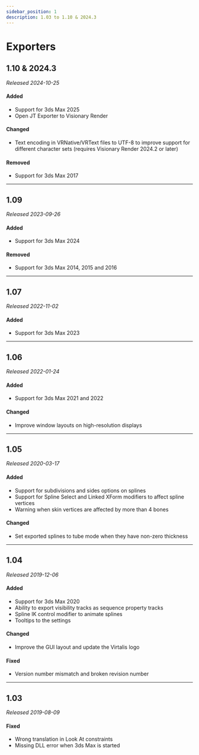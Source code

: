 ```yaml
---
sidebar_position: 1
description: 1.03 to 1.10 & 2024.3
---
```


# Exporters

## 1.10 & 2024.3

*Released 2024-10-25*

#### Added

- Support for 3ds Max 2025
- Open JT Exporter to Visionary Render

#### Changed

- Text encoding in VRNative/VRText files to UTF-8 to improve support for different character sets (requires Visionary Render 2024.2 or later)

#### Removed

- Support for 3ds Max 2017

---

## 1.09

*Released 2023-09-26*

#### Added

- Support for 3ds Max 2024

#### Removed

- Support for 3ds Max 2014, 2015 and 2016

---

## 1.07

*Released 2022-11-02*

#### Added

- Support for 3ds Max 2023

---

## 1.06

*Released 2022-01-24*

#### Added

- Support for 3ds Max 2021 and 2022

#### Changed

- Improve window layouts on high-resolution displays

---

## 1.05

*Released 2020-03-17*

#### Added

- Support for subdivisions and sides options on splines
- Support for Spline Select and Linked XForm modifiers to affect spline vertices
- Warning when skin vertices are affected by more than 4 bones

#### Changed

- Set exported splines to tube mode when they have non-zero thickness

---

## 1.04

*Released 2019-12-06*

#### Added

- Support for 3ds Max 2020
- Ability to export visibility tracks as sequence property tracks
- Spline IK control modifier to animate splines
- Tooltips to the settings

#### Changed

- Improve the GUI layout and update the Virtalis logo

#### Fixed

- Version number mismatch and broken revision number

---

## 1.03

*Released 2019-08-09*

#### Fixed

- Wrong translation in Look At constraints
- Missing DLL error when 3ds Max is started
